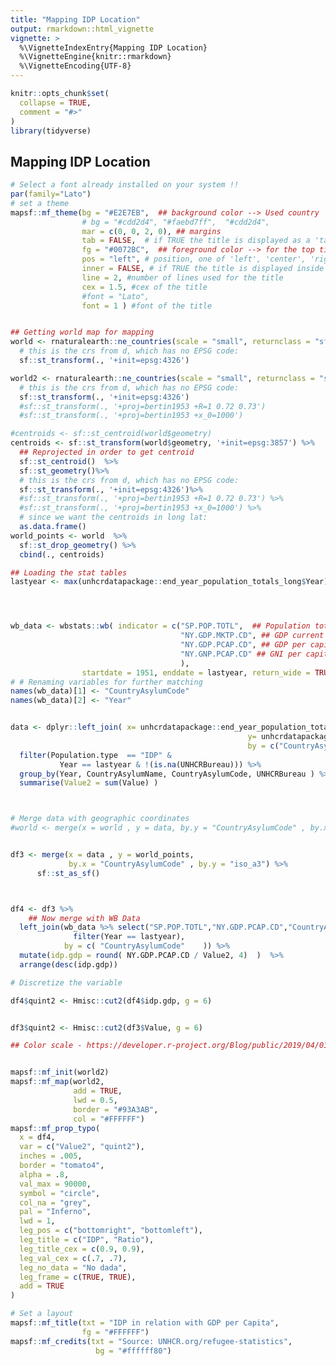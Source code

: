 ```yaml
---
title: "Mapping IDP Location"
output: rmarkdown::html_vignette
vignette: >
  %\VignetteIndexEntry{Mapping IDP Location}
  %\VignetteEngine{knitr::rmarkdown}
  %\VignetteEncoding{UTF-8}
---
```


```r
knitr::opts_chunk$set(
  collapse = TRUE,
  comment = "#>"
)
library(tidyverse)


```

## Mapping IDP Location
 

```r

# Select a font already installed on your system !!
par(family="Lato")
# set a theme
mapsf::mf_theme(bg = "#E2E7EB",  ## background color --> Used country 
                # bg = "#cdd2d4", "#faebd7ff",  "#cdd2d4",
                mar = c(0, 0, 2, 0), ## margins
                tab = FALSE,  # if TRUE the title is displayed as a 'tab'
                fg = "#0072BC",  ## foreground color --> for the top title - use UNHCR Blue..
                pos = "left", # position, one of 'left', 'center', 'right'
                inner = FALSE, # if TRUE the title is displayed inside the plot area.
                line = 2, #number of lines used for the title
                cex = 1.5, #cex of the title
                #font = "Lato",
                font = 1 ) #font of the title


## Getting world map for mapping
world <- rnaturalearth::ne_countries(scale = "small", returnclass = "sf") %>% 
  # this is the crs from d, which has no EPSG code:
  sf::st_transform(., '+init=epsg:4326')

world2 <- rnaturalearth::ne_countries(scale = "small", returnclass = "sf") %>% 
  # this is the crs from d, which has no EPSG code:
  sf::st_transform(., '+init=epsg:4326')
  #sf::st_transform(., '+proj=bertin1953 +R=1 0.72 0.73')
  #sf::st_transform(., '+proj=bertin1953 +x_0=1000')

#centroids <- sf::st_centroid(world$geometry)
centroids <- sf::st_transform(world$geometry, '+init=epsg:3857') %>%  
  ## Reprojected in order to get centroid
  sf::st_centroid()  %>%
  sf::st_geometry()%>% 
  # this is the crs from d, which has no EPSG code:
  sf::st_transform(., '+init=epsg:4326')%>%
  #sf::st_transform(., '+proj=bertin1953 +R=1 0.72 0.73') %>%
  #sf::st_transform(., '+proj=bertin1953 +x_0=1000') %>% 
  # since we want the centroids in long lat:
  as.data.frame()
world_points <- world  %>%  
  sf::st_drop_geometry() %>%
  cbind(., centroids)

## Loading the stat tables
lastyear <- max(unhcrdatapackage::end_year_population_totals_long$Year)




wb_data <- wbstats::wb( indicator = c("SP.POP.TOTL",  ## Population total https://data.worldbank.org/indicator/SP.POP.TOTL
                                      "NY.GDP.MKTP.CD", ## GDP current https://data.worldbank.org/indicator/NY.GDP.MKTP.CD
                                      "NY.GDP.PCAP.CD", ## GDP per capita https://data.worldbank.org/indicator/NY.GDP.PCAP.CD 
                                      "NY.GNP.PCAP.CD" ## GNI per capita, Atlas method (current US$) https://data.worldbank.org/indicator/NY.GNP.PCAP.CD
                                      ),
                startdate = 1951, enddate = lastyear, return_wide = TRUE)
# # Renaming variables for further matching
names(wb_data)[1] <- "CountryAsylumCode"
names(wb_data)[2] <- "Year"


data <- dplyr::left_join( x= unhcrdatapackage::end_year_population_totals_long, 
                                                     y= unhcrdatapackage::reference, 
                                                     by = c("CountryAsylumCode" = "iso_3")) %>%
  filter(Population.type  == "IDP" &
           Year == lastyear & !(is.na(UNHCRBureau))) %>%
  group_by(Year, CountryAsylumName, CountryAsylumCode, UNHCRBureau ) %>%
  summarise(Value2 = sum(Value) )



# Merge data with geographic coordinates
#world <- merge(x = world , y = data, by.y = "CountryAsylumCode" , by.x = "iso_a3")


df3 <- merge(x = data , y = world_points, 
             by.x = "CountryAsylumCode" , by.y = "iso_a3") %>%
      sf::st_as_sf()



df4 <- df3 %>%
    ## Now merge with WB Data 
  left_join(wb_data %>% select("SP.POP.TOTL","NY.GDP.PCAP.CD","CountryAsylumCode", "Year") %>%
              filter(Year == lastyear), 
            by = c( "CountryAsylumCode"    )) %>%  
  mutate(idp.gdp = round( NY.GDP.PCAP.CD / Value2, 4)  )  %>%
  arrange(desc(idp.gdp)) 

# Discretize the variable

df4$quint2 <- Hmisc::cut2(df4$idp.gdp, g = 6) 


df3$quint2 <- Hmisc::cut2(df3$Value, g = 6)

## Color scale - https://developer.r-project.org/Blog/public/2019/04/01/hcl-based-color-palettes-in-grdevices/


mapsf::mf_init(world2) 
mapsf::mf_map(world2, 
              add = TRUE, 
              lwd = 0.5, 
              border = "#93A3AB", 
              col = "#FFFFFF")
mapsf::mf_prop_typo( 
  x = df4, 
  var = c("Value2", "quint2"),
  inches = .005, 
  border = "tomato4",
  alpha = .8,
  val_max = 90000, 
  symbol = "circle", 
  col_na = "grey", 
  pal = "Inferno",
  lwd = 1,
  leg_pos = c("bottomright", "bottomleft"),
  leg_title = c("IDP", "Ratio"),
  leg_title_cex = c(0.9, 0.9),
  leg_val_cex = c(.7, .7),
  leg_no_data = "No dada",
  leg_frame = c(TRUE, TRUE),
  add = TRUE
)

# Set a layout
mapsf::mf_title(txt = "IDP in relation with GDP per Capita", 
                fg = "#FFFFFF")
mapsf::mf_credits(txt = "Source: UNHCR.org/refugee-statistics",
                   bg = "#ffffff80") 




```